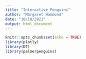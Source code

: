 ```yaml
---
title: "Interactive Penguins"
author: "Margaret Hammond"
date: "10/18/2021"
output: html_document
---
```


```r
knitr::opts_chunk$set(echo = TRUE)
library(plotly)
library(DT)
library(palmerpenguins)
```

